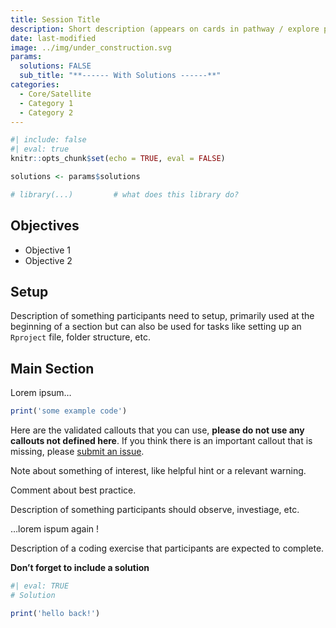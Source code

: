 ```yaml
---
title: Session Title
description: Short description (appears on cards in pathway / explore pages)
date: last-modified
image: ../img/under_construction.svg
params: 
  solutions: FALSE
  sub_title: "**------ With Solutions ------**"
categories:
  - Core/Satellite
  - Category 1
  - Category 2
---
```


```r
#| include: false
#| eval: true
knitr::opts_chunk$set(echo = TRUE, eval = FALSE)

solutions <- params$solutions

# library(...)         # what does this library do?
```


Objectives
----------------------------------------------------------------------------------------------------
- Objective 1
- Objective 2


Setup
----------------------------------------------------------------------------------------------------
::: {.setup}
Description of something participants need to setup, primarily used at the beginning of a section but can also be used for tasks like setting up an `Rproject` file, folder structure, etc.
:::


Main Section
----------------------------------------------------------------------------------------------------
Lorem ipsum...

```r
print('some example code')
```

Here are the validated callouts that you can use, **please do not use any callouts not defined here**. If you think there is an important callout that is missing, please [submit an issue](https://github.com/epicentre-msf/repicentre/issues).

::: {.callout-note}
Note about something of interest, like helpful hint or a relevant warning.
:::

::: {.callout-caution}
Comment about best practice.
:::

::: {.look}
Description of something participants should observe, investiage, etc.
:::

...lorem ispum again !

::: {.write}
Description of a coding exercise that participants are expected to complete.
:::

**Don't forget to include a solution**
```r
#| eval: TRUE
# Solution

print('hello back!')
```




